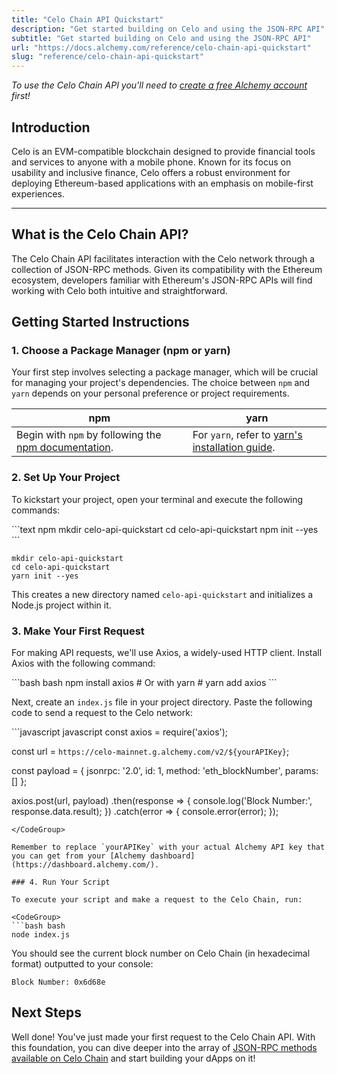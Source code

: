 ```yaml
---
title: "Celo Chain API Quickstart"
description: "Get started building on Celo and using the JSON-RPC API"
subtitle: "Get started building on Celo and using the JSON-RPC API"
url: "https://docs.alchemy.com/reference/celo-chain-api-quickstart"
slug: "reference/celo-chain-api-quickstart"
---
```


*To use the Celo Chain API you'll need to [create a free Alchemy account](https://dashboard.alchemy.com/signup) first!*

## Introduction

Celo is an EVM-compatible blockchain designed to provide financial tools and services to anyone with a mobile phone. Known for its focus on usability and inclusive finance, Celo offers a robust environment for deploying Ethereum-based applications with an emphasis on mobile-first experiences.

***

## What is the Celo Chain API?

The Celo Chain API facilitates interaction with the Celo network through a collection of JSON-RPC methods. Given its compatibility with the Ethereum ecosystem, developers familiar with Ethereum's JSON-RPC APIs will find working with Celo both intuitive and straightforward.

## Getting Started Instructions

### 1. Choose a Package Manager (npm or yarn)

Your first step involves selecting a package manager, which will be crucial for managing your project's dependencies. The choice between `npm` and `yarn` depends on your personal preference or project requirements.

| npm                                                                                                                       | yarn                                                                                                |
| ------------------------------------------------------------------------------------------------------------------------- | --------------------------------------------------------------------------------------------------- |
| Begin with `npm` by following the [npm documentation](https://docs.npmjs.com/downloading-and-installing-node-js-and-npm). | For `yarn`, refer to [yarn's installation guide](https://classic.yarnpkg.com/lang/en/docs/install). |

### 2. Set Up Your Project

To kickstart your project, open your terminal and execute the following commands:

<CodeGroup>
  ```text npm
  mkdir celo-api-quickstart
  cd celo-api-quickstart
  npm init --yes
  ```

  ```text yarn
  mkdir celo-api-quickstart
  cd celo-api-quickstart
  yarn init --yes
  ```
</CodeGroup>

This creates a new directory named `celo-api-quickstart` and initializes a Node.js project within it.

### 3. Make Your First Request

For making API requests, we'll use Axios, a widely-used HTTP client. Install Axios with the following command:

<CodeGroup>
  ```bash bash
  npm install axios
  # Or with yarn
  # yarn add axios
  ```
</CodeGroup>

Next, create an `index.js` file in your project directory. Paste the following code to send a request to the Celo network:

<CodeGroup>
  ```javascript javascript
  const axios = require('axios');

  const url = `https://celo-mainnet.g.alchemy.com/v2/${yourAPIKey}`;

  const payload = {
    jsonrpc: '2.0',
    id: 1,
    method: 'eth_blockNumber',
    params: []
  };

  axios.post(url, payload)
    .then(response => {
      console.log('Block Number:', response.data.result);
    })
    .catch(error => {
      console.error(error);
    });
  ```
</CodeGroup>

Remember to replace `yourAPIKey` with your actual Alchemy API key that you can get from your [Alchemy dashboard](https://dashboard.alchemy.com/).

### 4. Run Your Script

To execute your script and make a request to the Celo Chain, run:

<CodeGroup>
  ```bash bash
  node index.js
  ```
</CodeGroup>

You should see the current block number on Celo Chain (in hexadecimal format) outputted to your console:

```shell
Block Number: 0x6d68e
```

## Next Steps

Well done! You've just made your first request to the Celo Chain API. With this foundation, you can dive deeper into the array of [JSON-RPC methods available on Celo Chain](/reference/celo-chain-api-endpoints) and start building your dApps on it!
